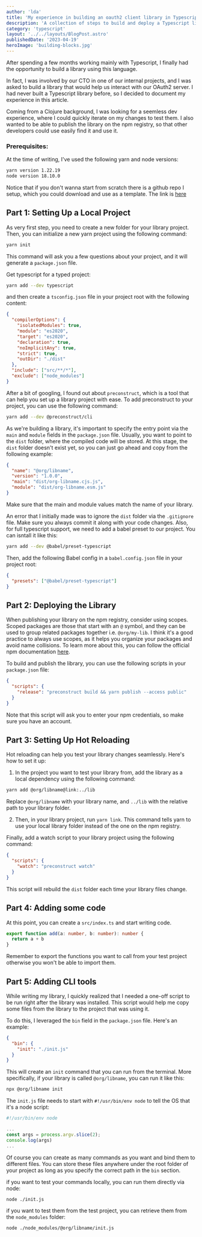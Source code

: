 ```yaml
---
author: 'lda'
title: 'My experience in building an oauth2 client library in Typescript'
description: 'A collection of steps to build and deploy a Typescript library starting from scratch'
category: 'typescript'
layout: '../../layouts/BlogPost.astro'
publishedDate: '2023-04-19'
heroImage: 'building-blocks.jpg'
---
```


After spending a few months working mainly with Typescript, I finally had the opportunity to build a library using this language.

In fact, I was involved by our CTO in one of our internal projects, and I was asked to build a library that would help us interact with our OAuth2 server.
I had never built a Typescript library before, so I decided to document my experience in this article.

Coming from a Clojure background, I was looking for a seemless dev experience, where I could quickly iterate on my changes to test them.
I also wanted to be able to publish the library on the npm registry, so that other developers could use easily find it and use it.

### Prerequisites:

At the time of writing, I've used the following yarn and node versions:

```sh
yarn version 1.22.19
node version 18.10.0
```

Notice that if you don't wanna start from scratch there is a github repo I setup, which you could download and use as a template.
The link is [here](https://github.com/luciodale/writing-a-typescript-library)

## Part 1: Setting Up a Local Project

As very first step, you need to create a new folder for your library project.
Then, you can initialize a new yarn project using the following command:

```sh
yarn init
```

This command will ask you a few questions about your project, and it will generate a `package.json` file.

Get typescript for a typed project:

```sh
yarn add --dev typescript
```

and then create a `tsconfig.json` file in your project root with the following content:

```json
{
  "compilerOptions": {
    "isolatedModules": true,
    "module": "es2020",
    "target": "es2020",
    "declaration": true,
    "noImplicitAny": true,
    "strict": true,
    "outDir": "./dist"
  },
  "include": ["src/**/*"],
  "exclude": ["node_modules"]
}
```

After a bit of googling, I found out about `preconstruct`, which is a tool that can help you set up a library project with ease.
To add preconstruct to your project, you can use the following command:

```sh
yarn add --dev @preconstruct/cli
```

As we're building a library, it's important to specify the entry point via the `main` and `module` fields in the `package.json` file.
Usually, you want to point to the `dist` folder, where the compiled code will be stored.
At this stage, the `dist` folder doesn't exist yet, so you can just go ahead and copy from the following example:

```json
{
  "name": "@org/libname",
  "version": "1.0.0",
  "main": "dist/org-libname.cjs.js",
  "module": "dist/org-libname.esm.js"
}
```

Make sure that the main and module values match the name of your library.

An error that I initially made was to ignore the `dist` folder via the `.gitignore` file. Make sure you always commit it along with your code changes.
Also, for full typescript support, we need to add a babel preset to our project.
You can isntall it like this:

```sh
yarn add --dev @babel/preset-typescript
```

Then, add the following Babel config in a `babel.config.json` file in your project root:

```json
{
  "presets": ["@babel/preset-typescript"]
}
```

## Part 2: Deploying the Library

When publishing your library on the npm registry, consider using scopes.
Scoped packages are those that start with an `@` symbol, and they can be used to group related packages together i.e. `@org/my-lib`.
I think it's a good practice to always use scopes, as it helps you organize your packages and avoid name collisions.
To learn more about this, you can follow the official npm documentation [here](https://docs.npmjs.com/cli/v9/using-npm/scope#description).

To build and publish the library, you can use the following scripts in your `package.json` file:

```json
{
  "scripts": {
    "release": "preconstruct build && yarn publish --access public"
  }
}
```

Note that this script will ask you to enter your npm credentials, so make sure you have an account.

## Part 3: Setting Up Hot Reloading

Hot reloading can help you test your library changes seamlessly. Here's how to set it up:

1. In the project you want to test your library from, add the library as a local dependency using the following command:

```sh
yarn add @org/libname@link:../lib
```

Replace `@org/libname` with your library name, and `../lib` with the relative path to your library folder.

2. Then, in your library project, run `yarn link`. This command tells yarn to use your local library folder instead of the one on the npm registry.

Finally, add a watch script to your library project using the following command:

```json
{
  "scripts": {
    "watch": "preconstruct watch"
  }
}
```

This script will rebuild the `dist` folder each time your library files change.

## Part 4: Adding some code

At this point, you can create a `src/index.ts` and start writing code.

```ts
export function add(a: number, b: number): number {
  return a + b
}
```

Remember to export the functions you want to call from your test project otherwise you won't be able to import them.

## Part 5: Adding CLI tools

While writing my library, I quickly realized that I needed a one-off script to be run right after the library was installed.
This script would help me copy some files from the library to the project that was using it.

To do this, I leveraged the `bin` field in the `package.json` file. Here's an example:

```json
{
  "bin": {
    "init": "./init.js"
  }
}
```

This will create an `init` command that you can run from the terminal.
More specifically, if your library is called `@org/libname`, you can run it like this:

```sh
npx @org/libname init
```

The `init.js` file needs to start with `#!/usr/bin/env node` to tell the OS that it's a node script:

```js
#!/usr/bin/env node

...
const args = process.argv.slice(2);
console.log(args)
...
```

Of course you can create as many commands as you want and bind them to different files. You can store these files anywhere under the root folder of your project
as long as you specify the correct path in the `bin` section.

if you want to test your commands locally, you can run them directly via node:

```sh
node ./init.js
```

if you want to test them from the test project, you can retrieve them from the `node_modules` folder:

```sh
node ./node_modules/@org/libname/init.js
```
